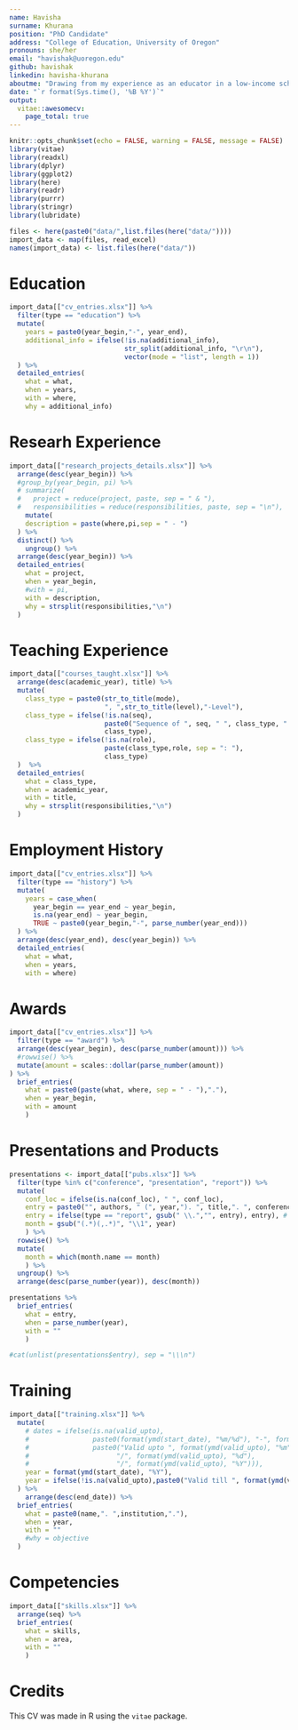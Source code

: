 ```yaml
---
name: Havisha
surname: Khurana
position: "PhD Candidate"
address: "College of Education, University of Oregon"
pronouns: she/her
email: "havishak@uoregon.edu"
github: havishak
linkedin: havisha-khurana
aboutme: "Drawing from my experience as an educator in a low-income school, I am passionate about evidence-based policies that promote a fair and inclusive education system. My professional interests lie at the intersection of education and disability policy in the United States and India. Using quantitative descriptive and causal inference methods, I document the impact of policies on students with disabilities and other underserved populations. I have provided methodological and analytical support to research projects on school discipline, reading assessments, school funding, and school access."
date: "`r format(Sys.time(), '%B %Y')`"
output:
  vitae::awesomecv:
    page_total: true
---
```


```r
knitr::opts_chunk$set(echo = FALSE, warning = FALSE, message = FALSE)
library(vitae)
library(readxl)
library(dplyr)
library(ggplot2)
library(here)
library(readr)
library(purrr)
library(stringr)
library(lubridate)
```

```r
files <- here(paste0("data/",list.files(here("data/"))))
import_data <- map(files, read_excel)
names(import_data) <- list.files(here("data/"))
```

# Education

```r
import_data[["cv_entries.xlsx"]] %>%
  filter(type == "education") %>%
  mutate(
    years = paste0(year_begin,"-", year_end),
    additional_info = ifelse(!is.na(additional_info),
                             str_split(additional_info, "\r\n"),
                             vector(mode = "list", length = 1))
  ) %>%
  detailed_entries(
    what = what,
    when = years,
    with = where,
    why = additional_info)
```

# Researh Experience

```r
import_data[["research_projects_details.xlsx"]] %>%
  arrange(desc(year_begin)) %>%
  #group_by(year_begin, pi) %>%
  # summarize(
  #   project = reduce(project, paste, sep = " & "),
  #   responsibilities = reduce(responsibilities, paste, sep = "\n"),
    mutate(
    description = paste(where,pi,sep = " - ")
  ) %>%
  distinct() %>%
    ungroup() %>%
  arrange(desc(year_begin)) %>%
  detailed_entries(
    what = project,
    when = year_begin,
    #with = pi,
    with = description,
    why = strsplit(responsibilities,"\n")
  )
```

# Teaching Experience

```r
import_data[["courses_taught.xlsx"]] %>%
  arrange(desc(academic_year), title) %>%
  mutate(
    class_type = paste0(str_to_title(mode),
                        ", ",str_to_title(level),"-Level"),
    class_type = ifelse(!is.na(seq),
                        paste0("Sequence of ", seq, " ", class_type, " Classes"),
                        class_type),
    class_type = ifelse(!is.na(role),
                        paste(class_type,role, sep = ": "),
                        class_type)
  )  %>%
  detailed_entries(
    what = class_type,
    when = academic_year,
    with = title,
    why = strsplit(responsibilities,"\n")
  )
```

\pagebreak

# Employment History

```r
import_data[["cv_entries.xlsx"]] %>%
  filter(type == "history") %>%
  mutate(
    years = case_when(
      year_begin == year_end ~ year_begin,
      is.na(year_end) ~ year_begin,
      TRUE ~ paste0(year_begin,"-", parse_number(year_end)))
  ) %>%
  arrange(desc(year_end), desc(year_begin)) %>%
  detailed_entries(
    what = what,
    when = years,
    with = where)
```

<!-- \pagebreak -->

# Awards

```r
import_data[["cv_entries.xlsx"]] %>%
  filter(type == "award") %>%
  arrange(desc(year_begin), desc(parse_number(amount))) %>%
  #rowwise() %>%
  mutate(amount = scales::dollar(parse_number(amount))
) %>%
  brief_entries(
    what = paste0(paste(what, where, sep = " - "),"."),
    when = year_begin,
    with = amount
    )
```

# Presentations and Products

```r
presentations <- import_data[["pubs.xlsx"]] %>%
  filter(type %in% c("conference", "presentation", "report")) %>%
  mutate(
    conf_loc = ifelse(is.na(conf_loc), " ", conf_loc),
    entry = paste0("", authors, " (", year,"). ", title,". ", conference,". ", conf_loc,"."),
    entry = ifelse(type == "report", gsub(" \\.","", entry), entry), # fixing double . in technical report since there is no conf_loc.
    month = gsub("(.*)(,.*)", "\\1", year)
    ) %>%
  rowwise() %>%
  mutate(
    month = which(month.name == month)
    ) %>%
  ungroup() %>%
  arrange(desc(parse_number(year)), desc(month))

presentations %>%
  brief_entries(
    what = entry,
    when = parse_number(year),
    with = ""
    )

#cat(unlist(presentations$entry), sep = "\\\n")
```


# Training

```r
import_data[["training.xlsx"]] %>%
  mutate(
    # dates = ifelse(is.na(valid_upto), 
    #                paste0(format(ymd(start_date), "%m/%d"), "-", format(ymd(end_date), "%m/%d"), "/", year(ymd(start_date))),
    #                paste0("Valid upto ", format(ymd(valid_upto), "%m"), 
    #                      "/", format(ymd(valid_upto), "%d"), 
    #                      "/", format(ymd(valid_upto), "%Y"))),
    year = format(ymd(start_date), "%Y"),
    year = ifelse(!is.na(valid_upto),paste0("Valid till ", format(ymd(valid_upto), "%Y")), year),
  ) %>%
    arrange(desc(end_date)) %>%
  brief_entries(
    what = paste0(name,". ",institution,"."),
    when = year,
    with = ""
    #why = objective
  )
```


<!-- # Grants -->

<!-- ```{r, results = "asis"} -->
<!-- grant <- import_data[["grants.xlsx"]] %>% -->
<!--   mutate( -->
<!--     entry = ifelse(!is.na(co_pi), -->
<!--     paste0(title, ". Role: ",role, " (With ", co_pi,") "), -->
<!--     paste0(title, ". ")), -->
<!--     entry = paste0("", entry, funding_agency,". (", str_to_title(type),").") -->
<!--     ) -->

<!-- grant %>% -->
<!--   brief_entries( -->
<!--     what = entry, -->
<!--     when = year, -->
<!--     with = "" -->
<!--     ) -->

<!-- #cat(unlist(grant$entry), sep = "\\\n") -->
<!--   # brief_entries( -->
<!--   #   what = entry, -->
<!--   #   with = funding_agency, -->
<!--   #   when = str_to_title(type) -->
<!--   # ) -->
<!-- ``` -->

# Competencies

```r
import_data[["skills.xlsx"]] %>%
  arrange(seq) %>%
  brief_entries(
    what = skills,
    when = area,
    with = ""
    )
```

<!-- # References -->



<!-- ```{r, results = "asis"} -->
<!-- ref <-  import_data[["references.xlsx"]] %>% -->
<!--     filter(!is.na(name)) %>% -->

<!--   mutate( -->
<!--       description = paste(name, relationship, current_pos, contact, sep = "\\\\"), -->
<!--       description = gsub("\r\n","\\\\",description) -->
<!--   ) -->

<!-- cat(unlist(ref$description), sep = "\\\\") -->
<!-- ``` -->

# Credits

This CV was made in R using the `vitae` package. 


